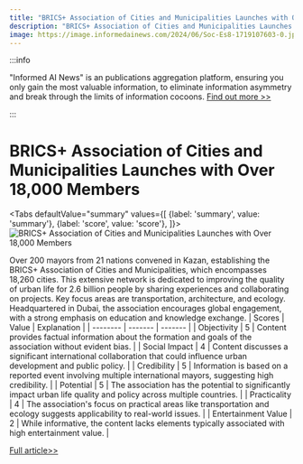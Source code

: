 ```yaml
---
title: "BRICS+ Association of Cities and Municipalities Launches with Over 18,000 Members"
description: "BRICS+ Association of Cities and Municipalities Launches with Over 18,000 Members"
image: https://image.informedainews.com/2024/06/Soc-Es8-1719107603-0.jpg
---
```



:::info

"Informed AI News" is an publications aggregation platform, ensuring you only gain the most valuable information, to eliminate information asymmetry and break through the limits of information cocoons.  [Find out more >>](/)

:::

# BRICS+ Association of Cities and Municipalities Launches with Over 18,000 Members


<Tabs
	defaultValue="summary"
	values={[
	{label: 'summary', value: 'summary'},
	{label: 'score', value: 'score'},
]}>
<TabItem value="summary">
<img
  src="https://image.informedainews.com/2024/06/Soc-Es8-1719107603-0.jpg"
  alt="BRICS+ Association of Cities and Municipalities Launches with Over 18,000 Members"
/>



Over 200 mayors from 21 nations convened in Kazan, establishing the BRICS+ Association of Cities and Municipalities, which encompasses 18,260 cities. This extensive network is dedicated to improving the quality of urban life for 2.6 billion people by sharing experiences and collaborating on projects. Key focus areas are transportation, architecture, and ecology. Headquartered in Dubai, the association encourages global engagement, with a strong emphasis on education and knowledge exchange.
</TabItem>
<TabItem value="score">
	| Scores     | Value   | Explanation |
	| -------- | ------- | ------- |
	| Objectivity  | 5    | Content provides factual information about the formation and goals of the association without evident bias.    |
	| Social Impact | 4     | Content discusses a significant international collaboration that could influence urban development and public policy.    |
	| Credibility    | 5    | Information is based on a reported event involving multiple international mayors, suggesting high credibility.    |
	| Potential    | 5    | The association has the potential to significantly impact urban life quality and policy across multiple countries.    |
	| Practicality    | 4    | The association's focus on practical areas like transportation and ecology suggests applicability to real-world issues.    |
	| Entertainment Value    | 2    | While informative, the content lacks elements typically associated with high entertainment value.    |
</TabItem>
</Tabs>

[Full article>>](https://sputniknews.com/20240621/brics-association-of-cities-and-municipalities-unites-over-18000-members-1119048911.html)
